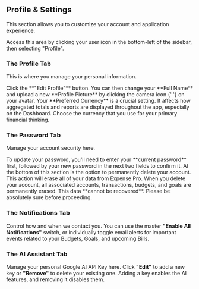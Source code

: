 <a id='profile-settings'></a>
## <Icon name='user' /> Profile & Settings

This section allows you to customize your account and application experience.

<FeatureLink href='/profile' title='Go to Your Profile' icon='user'>
  Access this area by clicking your user icon in the bottom-left of the sidebar, then selecting
  "Profile".
</FeatureLink>

### The Profile Tab

This is where you manage your personal information.

<Step number={1} title='Update Your Identity'>
  Click the **"Edit Profile"** button. You can then change your **Full Name** and upload a new
  **Profile Picture** by clicking the camera icon <Icon name='camera' className='inline h-4 w-4' />{' '}
  on your avatar.
</Step>

<Step number={2} title='Set Your Currency'>
  Your **Preferred Currency** is a crucial setting. It affects how aggregated totals and reports are
  displayed throughout the app, especially on the Dashboard. Choose the currency that you use for
  your primary financial thinking.
</Step>

### The Password Tab

Manage your account security here.

<Step number={1} title='Change Your Password'>
  To update your password, you'll need to enter your **current password** first, followed by your
  new password in the next two fields to confirm it.
</Step>

<Step number={2} title='Delete Your Account'>
  At the bottom of this section is the option to permanently delete your account. This action will
  erase all of your data from Expense Pro.
</Step>

<Alert variant='destructive' title='This Action is Irreversible'>
  When you delete your account, all associated accounts, transactions, budgets, and goals are
  permanently erased. This data **cannot be recovered**. Please be absolutely sure before
  proceeding.
</Alert>

### The Notifications Tab

Control how and when we contact you. You can use the master **"Enable All Notifications"** switch, or individually toggle email alerts for important events related to your Budgets, Goals, and upcoming Bills.

### The AI Assistant Tab

Manage your personal Google AI API Key here. Click **"Edit"** to add a new key or **"Remove"** to delete your existing one. Adding a key enables the AI features, and removing it disables them.
